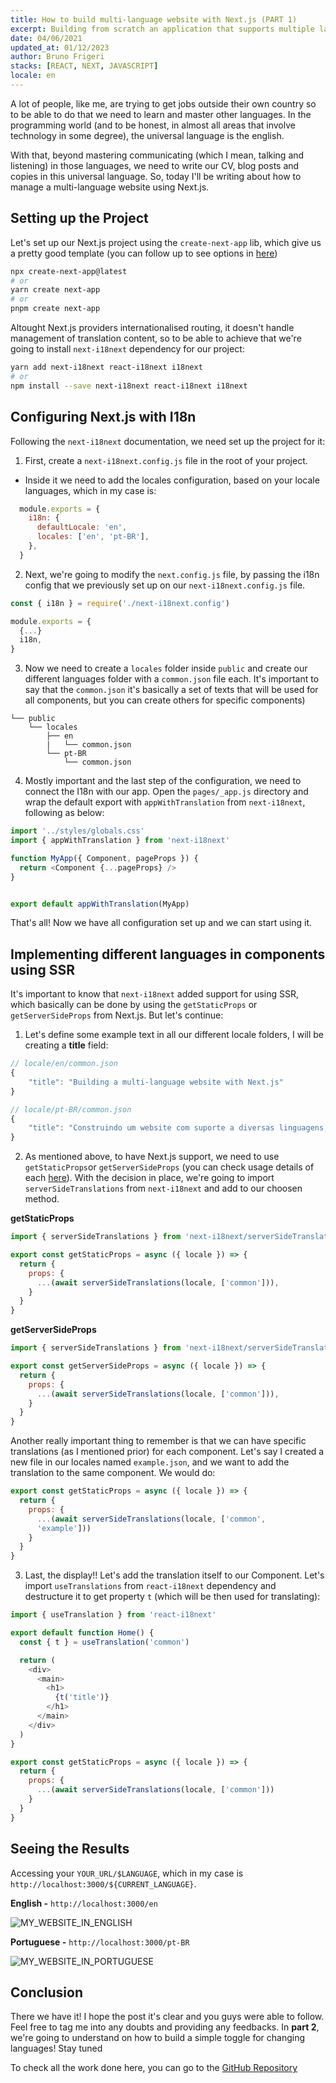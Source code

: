 ```yaml
---
title: How to build multi-language website with Next.js (PART 1)
excerpt: Building from scratch an application that supports multiple languages.
date: 04/06/2021
updated_at: 01/12/2023
author: Bruno Frigeri
stacks: [REACT, NEXT, JAVASCRIPT]
locale: en
---
```

A lot of people, like me, are trying to get jobs outside their own country so to be able to do that we need to learn and master other languages.
In the programming world (and to be honest, in almost all areas that involve technology in some degree), the universal language is the english.

With that, beyond mastering communicating (which I mean, talking and listening) in those languages, we need to write our CV, blog posts and copies in this universal language.
So, today I'll be writing about how to manage a multi-language website using Next.js.

## Setting up the Project

Let's set up our Next.js project using the `create-next-app` lib, which give us a pretty good template (you can follow up to see options in [here](https://nextjs.org/docs/api-reference/create-next-app))

```bash
npx create-next-app@latest
# or
yarn create next-app
# or
pnpm create next-app
```

Altought Next.js providers internationalised routing, it doesn't handle management of translation content, so to be able to achieve that we're going to install `next-i18next` dependency for our project:

```bash
yarn add next-i18next react-i18next i18next
# or
npm install --save next-i18next react-i18next i18next
```

## Configuring Next.js with I18n

Following the `next-i18next` documentation, we need set up the project for it:

1. First, create a `next-i18next.config.js` file in the root of your project. 
- Inside it we need to add the locales configuration, based on your locale languages, which in my case is:

```javascript
  module.exports = {
    i18n: {
      defaultLocale: 'en',
      locales: ['en', 'pt-BR'],
    },
  }
```

2. Next, we're going to modify the `next.config.js` file, by passing the i18n config that we previously set up on our `next-i18next.config.js` file.

```javascript
const { i18n } = require('./next-i18next.config')

module.exports = {
  {...}
  i18n,
}
```

3. Now we need to create a `locales` folder inside `public` and create our different languages folder with a `common.json` file each. It's important to say that the `common.json` it's basically a set of texts that will be used for all components, but you can create others for specific components)

```
└── public
    └── locales
        ├── en
        |   └── common.json
        └── pt-BR
            └── common.json
```

4. Mostly important and the last step of the configuration, we need to connect the I18n with our app. Open the `pages/_app.js` directory and wrap the default export with `appWithTranslation` from `next-i18next`, following as below:

```javascript
import '../styles/globals.css'
import { appWithTranslation } from 'next-i18next'

function MyApp({ Component, pageProps }) {
  return <Component {...pageProps} />
}


export default appWithTranslation(MyApp)
```

That's all! Now we have all configuration set up and we can start using it.

## Implementing different languages in components using SSR

It's important to know that `next-i18next` added support for using SSR, which basically can be done by using the `getStaticProps` or `getServerSideProps` from Next.js. But let's continue:

1. Let's define some example text in all our different locale folders, I will be creating a __title__ field:

```javascript
// locale/en/common.json
{
    "title": "Building a multi-language website with Next.js"
}
```

```javascript
// locale/pt-BR/common.json
{
    "title": "Construindo um website com suporte a diversas linguagens, utilizando Next.js"
}
```

2. As mentioned above, to have Next.js support, we need to use `getStaticProps`or `getServerSideProps` (you can check usage details of each [here](https://nextjs.org/docs/basic-features/data-fetching/get-server-side-props)). With the decision in place, we're going to import `serverSideTranslations` from `next-i18next` and add to our choosen method.

**getStaticProps**
```javascript
import { serverSideTranslations } from 'next-i18next/serverSideTranslations'

export const getStaticProps = async ({ locale }) => {
  return {
    props: {
      ...(await serverSideTranslations(locale, ['common'])),
    }
  }
}
```

**getServerSideProps**
```javascript
import { serverSideTranslations } from 'next-i18next/serverSideTranslations'

export const getServerSideProps = async ({ locale }) => {
  return {
    props: {
      ...(await serverSideTranslations(locale, ['common'])),
    }
  }
}
```

Another really important thing to remember is that we can have specific translations (as I mentioned prior) for each component. Let's say I created a new file in our locales named `example.json`, and we want to add the translation to the same component. We would do:

```javascript
export const getStaticProps = async ({ locale }) => {
  return {
    props: {
      ...(await serverSideTranslations(locale, ['common',
      'example']))
    }
  }
}
```

3. Last, the display!! Let's add the translation itself to our Component. Let's import `useTranslations` from `react-i18next` dependency and destructure it to get property `t` (which will be then used for translating):

```javascript
import { useTranslation } from 'react-i18next'

export default function Home() {
  const { t } = useTranslation('common')

  return (
    <div>
      <main>
        <h1>
          {t('title')}
        </h1>
      </main>
    </div>
  )
}

export const getStaticProps = async ({ locale }) => {
  return {
    props: {
      ...(await serverSideTranslations(locale, ['common']))
    }
  }
}
```

## Seeing the Results

Accessing your `YOUR_URL/$LANGUAGE`, which in my case is `http://localhost:3000/${CURRENT_LANGUAGE}`.

**English -** `http://localhost:3000/en`

![MY_WEBSITE_IN_ENGLISH](/assets/_uploaded/building-multilanguage-nextjs-1.png)

**Portuguese -** `http://localhost:3000/pt-BR`

![MY_WEBSITE_IN_PORTUGUESE](/assets/_uploaded/building-multilanguage-nextjs-2.png)

## Conclusion

There we have it! I hope the post it's clear and you guys were able to follow. Feel free to tag me into any doubts and providing any feedbacks. In **part 2**, we're going to understand on how to build a simple toggle for changing languages! Stay tuned

To check all the work done here, you can go to the [GitHub Repository](https://github.com/brunofrigeri/multi-language-nextjs)
